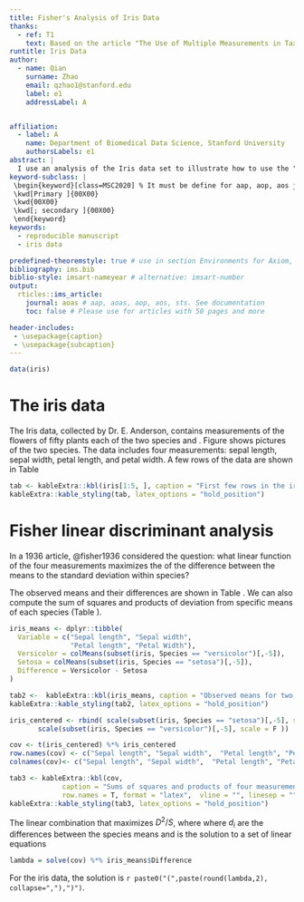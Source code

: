 ```yaml
---
title: Fisher's Analysis of Iris Data
thanks: 
  - ref: T1 
    text: Based on the article "The Use of Multiple Measurements in Taxonomic Problems" by R. A. Fisher (1936)
runtitle: Iris Data 
author:
  - name: Qian 
    surname: Zhao
    email: qzhao1@stanford.edu
    label: e1
    addressLabel: A


affiliation:
  - label: A
    name: Department of Biomedical Data Science, Stanford University
    authorsLabels: e1
abstract: |
  I use an analysis of the Iris data set to illustrate how to use the "rticles" package to create a reproducible manuscript. 
keyword-subclass: | 
 \begin{keyword}[class=MSC2020] % It must be define for aap, aop, aos journals. For aoas, sts is not used
 \kwd[Primary ]{00X00}
 \kwd{00X00}
 \kwd[; secondary ]{00X00}
 \end{keyword}
keywords: 
  - reproducible manuscript
  - iris data

predefined-theoremstyle: true # use in section Environments for Axiom, Theorem, etc
bibliography: ims.bib
biblio-style: imsart-nameyear # alternative: imsart-number
output:
  rticles::ims_article:
    journal: aoas # aap, aoas, aop, aos, sts. See documentation
    toc: false # Please use for articles with 50 pages and more

header-includes: 
 - \usepackage{caption} 
 - \usepackage{subcaption}
---
```




```r
data(iris) 
```

# The iris data
The Iris data, collected by Dr. E. Anderson, contains measurements of the flowers of fifty plants each of the two species \textit{Iris setosa} and \textit{I.versicolor}. Figure \ref{fig:iris} shows pictures of the two species. The data includes four measurements: sepal length, sepal width, petal length, and petal width. A few rows of the data are shown in Table 

\begin{figure}
     \centering
     \begin{subfigure}[b]{0.4\textwidth}
         \centering
         \includegraphics[width=4cm]{setosa}
         \caption{\textit{Iris setosa}}
     \end{subfigure}
     \begin{subfigure}[b]{0.4\textwidth}
         \centering
         \includegraphics[width=4cm]{versicolor.jpeg}
         \caption{\textit{I.versicolor}}
     \end{subfigure}
        \caption{Two iris species}
        \label{fig:iris}
\end{figure}

```r
tab <- kableExtra::kbl(iris[1:5, ], caption = "First few rows in the iris data", row.names = F,  vline = "", linesep = "")
kableExtra::kable_styling(tab, latex_options = "hold_position")
```

# Fisher linear discriminant analysis

In a 1936 article, @fisher1936 considered the question: what linear function of the four measurements
\begin{equation}
X = \lambda_1 x_1 + \lambda_2 x_2 + \lambda_3 x_3 + \lambda_4 x_4
\end{equation}
maximizes the \textit{ratio} of the difference between the means to the standard deviation within species? 

The observed means and their differences are shown in Table \ref{tab:iris_mean}. We can also compute the sum of squares and products of deviation from specific means of each species (Table \ref{tab:compute_var}). 


```r
iris_means <- dplyr::tibble(
  Variable = c("Sepal length", "Sepal width", 
               "Petal length", "Petal Width"),
  Versicolor = colMeans(subset(iris, Species == "versicolor")[,-5]),
  Setosa = colMeans(subset(iris, Species == "setosa")[,-5]),
  Difference = Versicolor - Setosa
)
```


```r
tab2 <-  kableExtra::kbl(iris_means, caption = "Observed means for two species and their difference (cm.)", row.names = F, format = "latex", vline = "", linesep = "") 
kableExtra::kable_styling(tab2, latex_options = "hold_position")
```

```r
iris_centered <- rbind( scale(subset(iris, Species == "setosa")[,-5], scale = F ),
       scale(subset(iris, Species == "versicolor")[,-5], scale = F )) 

cov <- t(iris_centered) %*% iris_centered
row.names(cov) <- c("Sepal length", "Sepal width",  "Petal length", "Petal Width")
colnames(cov)<- c("Sepal length", "Sepal width",  "Petal length", "Petal Width")

tab3 <- kableExtra::kbl(cov, 
             caption = "Sums of squares and products of four measurements, within species (cm.2)", 
             row.names = T, format = "latex",  vline = "", linesep = "")
kableExtra::kable_styling(tab3, latex_options = "hold_position")
```

The linear combination that maximizes $D^2/S$, where
\begin{equation}
D = \lambda_1 d_1 +\lambda_2 d_2+\lambda_3 d_3+\lambda_4 d_4,
\end{equation}
where $d_i$ are the differences between the species means and 
\begin{equation}
S = \sum_{p=1}^4\sum_{q=1}^4 \lambda_p\lambda_qS_{pq},
\end{equation}
is the solution to a set of linear equations 
\begin{equation}
\begin{cases}
S_{11}\lambda_1 + S_{12}\lambda_2 + S_{13}\lambda_3 + S_{14}\lambda_4 = d_1, \\
S_{21}\lambda_1 + S_{22}\lambda_2 + S_{23}\lambda_3 + S_{24}\lambda_4 = d_2, \\ 
S_{31}\lambda_1 + S_{32}\lambda_2 + S_{33}\lambda_3 + S_{34}\lambda_4 = d_3, \\ 
S_{41}\lambda_1 + S_{42}\lambda_2 + S_{43}\lambda_3 + S_{44}\lambda_4 = d_4. \\ 
\end{cases}
\end{equation}

```r
lambda = solve(cov) %*% iris_means$Difference
```

For the iris data, the solution is `r paste0("(",paste(round(lambda,2), collapse=","),")")`.


